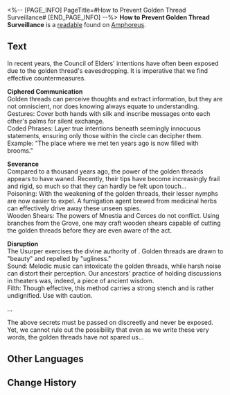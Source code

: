 <%-- [PAGE_INFO]
PageTitle=#How to Prevent Golden Thread Surveillance#
[END_PAGE_INFO] --%>
{{Readable Infobox
|id           = 542
|partIds      = 190871
|title        = 
|image        = Item How to Prevent Golden Thread Surveillance.png
|world        = Amphoreus
|parts        = 1
|author       = <!--to be added-->
|description  = A classified scroll extracted from the Coreflame Casket that details the Council of Elders' strategies for avoiding golden thread's eavesdropping.
|part1        = How to Prevent Golden Thread Surveillance
|source1      = {{cx|Source missing}}
|characters   = Cerces; Mnestia
|factions     = 
}}
'''How to Prevent Golden Thread Surveillance''' is a [[readable]] found on [[Amphoreus]].
<!--
==Location==
{{Map Embed|<map name>|<marker id>}}
-->
==Text==
In recent years, the Council of Elders' intentions have often been exposed due to the golden thread's eavesdropping. It is imperative that we find effective countermeasures.


'''Ciphered Communication'''<br />
Golden threads can perceive thoughts and extract information, but they are not omniscient, nor does knowing always equate to understanding.<br />
Gestures: Cover both hands with silk and inscribe messages onto each other's palms for silent exchange.<br />
Coded Phrases: Layer true intentions beneath seemingly innocuous statements, ensuring only those within the circle can decipher them. Example: "The place where we met ten years ago is now filled with brooms."


'''Severance'''<br />
Compared to a thousand years ago, the power of the golden threads appears to have waned. Recently, their tips have become increasingly frail and rigid, so much so that they can hardly be felt upon touch...<br />
Poisoning: With the weakening of the golden threads, their lesser nymphs are now easier to expel. A fumigation agent brewed from medicinal herbs can effectively drive away these unseen spies.<br />
Wooden Shears: The powers of Mnestia and Cerces do not conflict. Using branches from the Grove, one may craft wooden shears capable of cutting the golden threads before they are even aware of the act.

'''Disruption'''<br />
The Usurper exercises the divine authority of {{Rubi|Mnestia|Romance Titan}}. Golden threads are drawn to "beauty" and repelled by "ugliness."<br />
Sound: Melodic music can intoxicate the golden threads, while harsh noise can distort their perception. Our ancestors' practice of holding discussions in theaters was, indeed, a piece of ancient wisdom.<br />
Filth: Though effective, this method carries a strong stench and is rather undignified. Use with caution.


...


The above secrets must be passed on discreetly and never be exposed.<br />
Yet, we cannot rule out the possibility that even as we write these very words, the golden threads have not spared us...

<!--
==Trivia==
* 
-->
==Other Languages==
{{Other Languages
|en   = How to Prevent Golden Thread Surveillance
|zhs  = 防止金丝窃听的秘诀
|zht  = 防止金絲竊聽的秘訣
|ja   = 金糸の盗聴を防ぐ秘訣
|ko   = 금실 도청 방지 비결
|es   = Cómo evitar la vigilancia del hilo dorado
|fr   = Comment déjouer la surveillance des fils d'or
|ru   = Как избежать подслушивания золотыми нитями
|th   = เคล็ดลับป้องกัน การแอบฟังจากด้ายทอง
|vi   = Bí Quyết Ngăn Chặn Tơ Vàng Nghe Trộm
|de   = Wie man Überwachung durch goldene Fäden verhindert
|id   = Cara Menghindari Penyadapan Benang Emas
|pt   = Como Prevenir a Vigilância do Fio Dourado
}}

==Change History==
{{Change History|3.3}}